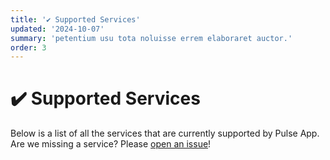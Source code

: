 ```yaml
---
title: '✔️ Supported Services'
updated: '2024-10-07'
summary: 'petentium usu tota noluisse errem elaboraret auctor.'
order: 3
---
```


# ✔️ Supported Services
Below is a list of all the services that are currently supported by Pulse App. Are we missing a service? Please [open an issue](https://git.rainnny.club/PulseApp/API/issues)!